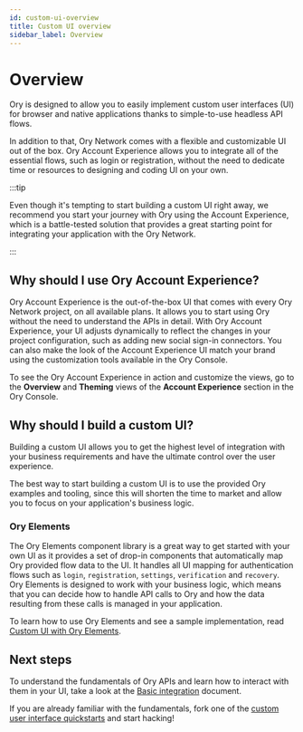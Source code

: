 ```yaml
---
id: custom-ui-overview
title: Custom UI overview
sidebar_label: Overview
---
```


# Overview

Ory is designed to allow you to easily implement custom user interfaces (UI) for browser and native applications thanks to
simple-to-use headless API flows.

In addition to that, Ory Network comes with a flexible and customizable UI out of the box. Ory Account Experience allows you to
integrate all of the essential flows, such as login or registration, without the need to dedicate time or resources to designing
and coding UI on your own.

:::tip

Even though it's tempting to start building a custom UI right away, we recommend you start your journey with Ory using the Account
Experience, which is a battle-tested solution that provides a great starting point for integrating your application with the Ory
Network.

:::

## Why should I use Ory Account Experience?

Ory Account Experience is the out-of-the-box UI that comes with every Ory Network project, on all available plans. It allows you
to start using Ory without the need to understand the APIs in detail. With Ory Account Experience, your UI adjusts dynamically to
reflect the changes in your project configuration, such as adding new social sign-in connectors. You can also make the look of the
Account Experience UI match your brand using the customization tools available in the Ory Console.

To see the Ory Account Experience in action and customize the views, go to the **Overview** and **Theming** views of the **Account
Experience** section in the Ory Console.

## Why should I build a custom UI?

Building a custom UI allows you to get the highest level of integration with your business requirements and have the ultimate
control over the user experience.

The best way to start building a custom UI is to use the provided Ory examples and tooling, since this will shorten the time to
market and allow you to focus on your application's business logic.

### Ory Elements

The Ory Elements component library is a great way to get started with your own UI as it provides a set of drop-in components that
automatically map Ory provided flow data to the UI. It handles all UI mapping for authentication flows such as `login`,
`registration`, `settings`, `verification` and `recovery`. Ory Elements is designed to work with your business logic, which means
that you can decide how to handle API calls to Ory and how the data resulting from these calls is managed in your application.

To learn how to use Ory Elements and see a sample implementation, read
[Custom UI with Ory Elements](./15_custom-ui-ory-elements.mdx).

## Next steps

To understand the fundamentals of Ory APIs and learn how to interact with them in your UI, take a look at the
[Basic integration](./05_custom-ui-basic-integration.mdx) document.

If you are already familiar with the fundamentals, fork one of the
[custom user interface quickstarts](../../getting-started/custom-ui.mdx) and start hacking!
